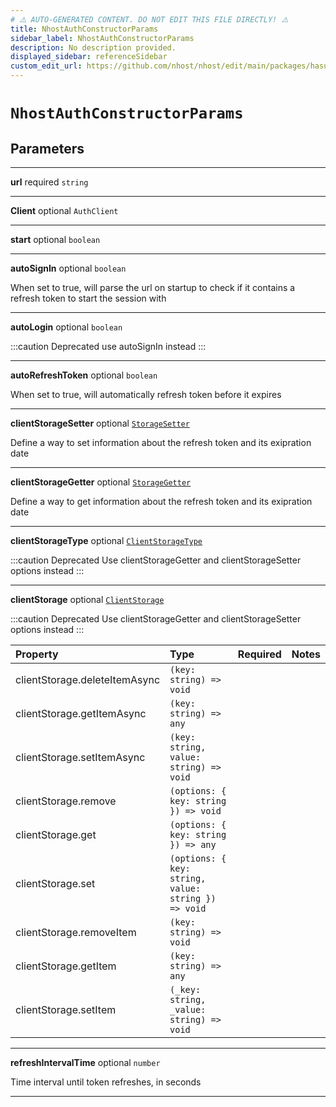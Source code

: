 ```yaml
---
# ⚠️ AUTO-GENERATED CONTENT. DO NOT EDIT THIS FILE DIRECTLY! ⚠️
title: NhostAuthConstructorParams
sidebar_label: NhostAuthConstructorParams
description: No description provided.
displayed_sidebar: referenceSidebar
custom_edit_url: https://github.com/nhost/nhost/edit/main/packages/hasura-auth-js/src/utils/types.ts#L13
---
```


# `NhostAuthConstructorParams`

## Parameters

---

**<span className="parameter-name">url</span>** <span className="optional-status">required</span> `string`

---

**<span className="parameter-name">Client</span>** <span className="optional-status">optional</span> `AuthClient`

---

**<span className="parameter-name">start</span>** <span className="optional-status">optional</span> `boolean`

---

**<span className="parameter-name">autoSignIn</span>** <span className="optional-status">optional</span> `boolean`

When set to true, will parse the url on startup to check if it contains a refresh token to start the session with

---

**<span className="parameter-name deprecated">autoLogin</span>** <span className="optional-status">optional</span> `boolean`

:::caution Deprecated
use autoSignIn instead
:::

---

**<span className="parameter-name">autoRefreshToken</span>** <span className="optional-status">optional</span> `boolean`

When set to true, will automatically refresh token before it expires

---

**<span className="parameter-name">clientStorageSetter</span>** <span className="optional-status">optional</span> [`StorageSetter`](/reference/docgen/javascript/auth/types/storage-setter)

Define a way to set information about the refresh token and its exipration date

---

**<span className="parameter-name">clientStorageGetter</span>** <span className="optional-status">optional</span> [`StorageGetter`](/reference/docgen/javascript/auth/types/storage-getter)

Define a way to get information about the refresh token and its exipration date

---

**<span className="parameter-name deprecated">clientStorageType</span>** <span className="optional-status">optional</span> [`ClientStorageType`](/reference/docgen/javascript/auth/types/client-storage-type)

:::caution Deprecated
Use clientStorageGetter and clientStorageSetter options instead
:::

---

**<span className="parameter-name deprecated">clientStorage</span>** <span className="optional-status">optional</span> [`ClientStorage`](/reference/docgen/javascript/auth/types/client-storage)

:::caution Deprecated
Use clientStorageGetter and clientStorageSetter options instead
:::

| Property                                                                                                  | Type                                                | Required | Notes |
| :-------------------------------------------------------------------------------------------------------- | :-------------------------------------------------- | :------: | :---- |
| <span className="parameter-name"><span className="light-grey">clientStorage.</span>deleteItemAsync</span> | `(key: string) => void`                             |          |       |
| <span className="parameter-name"><span className="light-grey">clientStorage.</span>getItemAsync</span>    | `(key: string) => any`                              |          |       |
| <span className="parameter-name"><span className="light-grey">clientStorage.</span>setItemAsync</span>    | `(key: string, value: string) => void`              |          |       |
| <span className="parameter-name"><span className="light-grey">clientStorage.</span>remove</span>          | `(options: { key: string }) => void`                |          |       |
| <span className="parameter-name"><span className="light-grey">clientStorage.</span>get</span>             | `(options: { key: string }) => any`                 |          |       |
| <span className="parameter-name"><span className="light-grey">clientStorage.</span>set</span>             | `(options: { key: string, value: string }) => void` |          |       |
| <span className="parameter-name"><span className="light-grey">clientStorage.</span>removeItem</span>      | `(key: string) => void`                             |          |       |
| <span className="parameter-name"><span className="light-grey">clientStorage.</span>getItem</span>         | `(key: string) => any`                              |          |       |
| <span className="parameter-name"><span className="light-grey">clientStorage.</span>setItem</span>         | `(_key: string, _value: string) => void`            |          |       |

---

**<span className="parameter-name">refreshIntervalTime</span>** <span className="optional-status">optional</span> `number`

Time interval until token refreshes, in seconds

---
